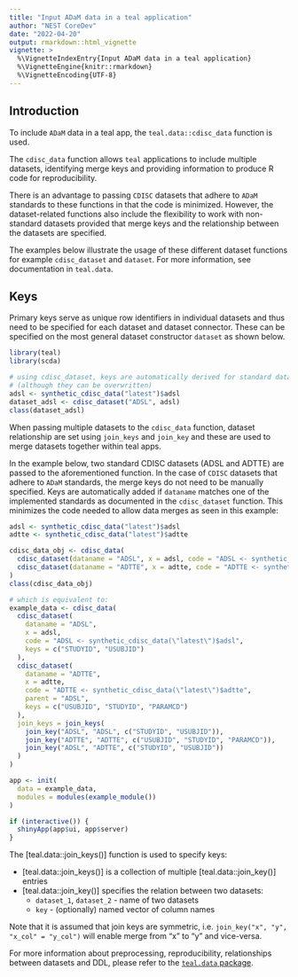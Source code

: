 ```yaml
---
title: "Input ADaM data in a teal application"
author: "NEST CoreDev"
date: "2022-04-20"
output: rmarkdown::html_vignette
vignette: >
  %\VignetteIndexEntry{Input ADaM data in a teal application}
  %\VignetteEngine{knitr::rmarkdown}
  %\VignetteEncoding{UTF-8}
---
```


## Introduction

To include `ADaM` data in a teal app, the `teal.data::cdisc_data` function is used.

The `cdisc_data` function allows `teal` applications to include multiple datasets, identifying merge keys
and providing information to produce R code for reproducibility.

There is an advantage to passing `CDISC` datasets that adhere to `ADaM` standards to these functions in that the code is
minimized. However, the dataset-related functions also include the flexibility to work with non-standard datasets
provided that merge keys and the relationship between the datasets are specified.

The examples below illustrate the usage of these different dataset functions for example `cdisc_dataset` and `dataset`. For more information,
see documentation in `teal.data`.

## Keys

Primary keys serve as unique row identifiers in individual datasets and thus need to be specified for each dataset
and dataset connector. These can be specified on the most general dataset constructor `dataset` as
shown below.

```r
library(teal)
library(scda)

# using cdisc_dataset, keys are automatically derived for standard datanames
# (although they can be overwritten)
adsl <- synthetic_cdisc_data("latest")$adsl
dataset_adsl <- cdisc_dataset("ADSL", adsl)
class(dataset_adsl)
```

When passing multiple datasets to the `cdisc_data` function, dataset relationship are set using
`join_keys` and `join_key` and these are used to merge datasets together within teal apps.

In the example below, two standard CDISC datasets (ADSL and ADTTE) are passed to the aforementioned
function. In the case of `CDISC` datasets that adhere to `ADaM` standards, the merge keys do not need to be manually
specified. Keys are automatically added if `dataname` matches one of the implemented standards as documented in the
`cdisc_dataset` function. This minimizes the code needed to allow data merges as seen in this
example:

```r
adsl <- synthetic_cdisc_data("latest")$adsl
adtte <- synthetic_cdisc_data("latest")$adtte

cdisc_data_obj <- cdisc_data(
  cdisc_dataset(dataname = "ADSL", x = adsl, code = "ADSL <- synthetic_cdisc_data(\"latest\")$adsl"),
  cdisc_dataset(dataname = "ADTTE", x = adtte, code = "ADTTE <- synthetic_cdisc_data(\"latest\")$adtte")
)
class(cdisc_data_obj)

# which is equivalent to:
example_data <- cdisc_data(
  cdisc_dataset(
    dataname = "ADSL",
    x = adsl,
    code = "ADSL <- synthetic_cdisc_data(\"latest\")$adsl",
    keys = c("STUDYID", "USUBJID")
  ),
  cdisc_dataset(
    dataname = "ADTTE",
    x = adtte,
    code = "ADTTE <- synthetic_cdisc_data(\"latest\")$adtte",
    parent = "ADSL",
    keys = c("USUBJID", "STUDYID", "PARAMCD")
  ),
  join_keys = join_keys(
    join_key("ADSL", "ADSL", c("STUDYID", "USUBJID")),
    join_key("ADTTE", "ADTTE", c("USUBJID", "STUDYID", "PARAMCD")),
    join_key("ADSL", "ADTTE", c("STUDYID", "USUBJID"))
  )
)

app <- init(
  data = example_data,
  modules = modules(example_module())
)

if (interactive()) {
  shinyApp(app$ui, app$server)
}
```

The [teal.data::join_keys()] function is used to specify keys:

- [teal.data::join_keys()] is a collection of multiple [teal.data::join_key()] entries
- [teal.data::join_key()] specifies the relation between two datasets:
  - `dataset_1`, `dataset_2` - name of two datasets
  - `key` - (optionally) named vector of column names

Note that it is assumed that join keys are symmetric, i.e. `join_key("x", "y", "x_col" = "y_col")` will enable merge
from "x" to "y" and vice-versa.

For more information about preprocessing, reproducibility, relationships between datasets and DDL, please refer to the [`teal.data` package](https://insightsengineering.github.io/teal.data/).
